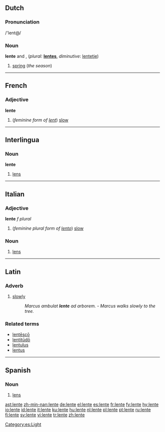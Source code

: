 ==Dutch==

===Pronunciation===
/'lent@/

===Noun===
'''lente''' {{m}} and {{f}}, (''plural:'' '''[[lentes]]''', ''diminutive'': [[lentetje]])

# [[spring]] (''the season'')

----

==French==

===Adjective===
'''lente''' {{f}}

# (''feminine form of [[lent#French|lent]]'') [[slow]]

----

==Interlingua==

===Noun===
'''lente'''

# [[lens]]

----

==Italian==

===Adjective===
'''lente''' ''f plural''

# (''feminine plural form of [[lento#Italian|lento]]'') [[slow]]

===Noun===
{{it-noun|lent|f|e|i}}

# [[lens]]

----

==Latin==

===Adverb===
{{la-adv-e|lent}}

# [[slowly]]
#:''Marcus ambulat '''lente''' ad arborem.'' - ''Marcus walks slowly to the tree.''

===Related terms===
*[[lentesco|lentēscō]]
*[[lentitudo|lentitūdō]]
*[[lentulus]]
*[[lentus]]

----

==Spanish==

===Noun===
{{es-noun-f}}

# [[lens]]

[[Category:es:Light]]

[[ast:lente]]
[[zh-min-nan:lente]]
[[de:lente]]
[[el:lente]]
[[es:lente]]
[[fr:lente]]
[[fy:lente]]
[[hy:lente]]
[[io:lente]]
[[id:lente]]
[[it:lente]]
[[ku:lente]]
[[hu:lente]]
[[nl:lente]]
[[pl:lente]]
[[pt:lente]]
[[ru:lente]]
[[fi:lente]]
[[sv:lente]]
[[vi:lente]]
[[tr:lente]]
[[zh:lente]]